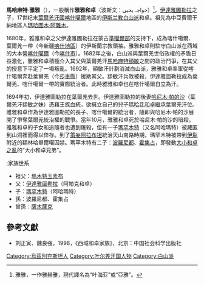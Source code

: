 '''馬哈麻特·雅雅'''（{{bd|？||1694年|10月}}），一般稱作'''雅雅和卓'''（波斯文：خواجہ یحیی）<ref>雅雅，一作雅赫雅，現代譯名為“叶海亚”或“亞雅”。</ref>，[[伊達雅圖勒拉|伊達雅圖勒拉]]之子，17世纪末[[葉爾羌汗國|葉爾羌汗國]][[喀什噶爾|喀什噶爾]]地區的[[伊斯兰教|伊斯兰教]][[白山派|白山派]]和卓。祖先為中亞費爾干納地區人[[瑪哈圖木·阿雜木|瑪哈圖木·阿雜木]]。

1680年，雅雅和卓之父伊達雅圖勒拉在蒙古[[準噶爾部|準噶爾部]]的支持下，成為喀什噶爾、葉爾羌一帶（今新疆[[喀什地區|喀什地區]]）的伊斯蘭宗教領袖。雅雅和卓則駐守白山派在西域的大本營[[喀什噶爾|喀什噶爾]]（今[[喀什市|喀什市]]）。1682年之後，白山派與葉爾羌世俗政權的矛盾日益激化，雅雅和卓積極介入其父與葉爾羌汗[[馬哈麻特額敏|馬哈麻特額敏]]之間的政治鬥爭，在其父的授意下平定了一場叛亂。1692年，額敏汗計劃消滅白山派，雅雅和卓率軍從喀什噶爾奔赴葉爾羌（今[[莎車縣|莎車縣]]）援助其父。額敏汗兵敗被殺，伊達雅圖勒拉成為葉爾羌、喀什噶爾一帶的實際統治者。此時雅雅和卓也在喀什噶爾自立為汗。

1694年初，伊達雅圖勒拉在葉爾羌去世。伊達雅圖勒拉的後妻[[哈尼木·帕的沙|哈尼木·帕的沙]]（葉爾羌汗額敏之妹）憑藉王族血統，欲擁立自己的兒子[[瑪哈氐和卓|瑪哈氐和卓]]繼承葉爾羌汗位。雅雅和卓作為伊達雅圖勒拉的長子、喀什噶爾的統治者，隨即與哈尼木·帕的沙展開了爭奪葉爾羌統治權的戰爭。當年10月，雅雅和卓死於哈尼木·帕的沙的暗殺。雅雅和卓的子女和追隨者也遭到屠殺，但有一子[[瑪罕木特|瑪罕木特]]（又名阿哈瑪特）被藏匿到山洞裡而得以倖存。到了[[策妄阿拉布坦|策妄阿拉布坦]]統治天山南路時期，瑪罕木特被帶到[[伊犁|伊犁]]附近的額林哈畢爾噶囚禁。瑪罕木特有二子：[[波羅尼都|波羅尼都]]、[[霍集占|霍集占]]，即發動[[大小和卓之亂|大小和卓之亂]]的“大小和卓兄弟”。

;;家族世系
*祖父：[[瑪木特玉素布|瑪木特玉素布]]
*父：[[伊達雅圖勒拉|伊達雅圖勒拉]]（阿帕克和卓）
*子：[[瑪罕木特|瑪罕木特]]（阿哈瑪特）
*孫：波羅尼都、霍集占
*曾孫：[[薩木薩克|薩木薩克]]

==參考文獻==
{{reflist}}
*刘正寅、魏良弢，1998，《西域和卓家族》，北京：中国社会科学出版社

[[Category:烏茲別克斯坦人|Category:烏茲別克斯坦人]]
[[Category:叶尔羌汗国人物|Category:叶尔羌汗国人物]]
[[Category:白山派|Category:白山派]]
